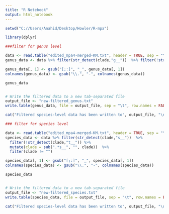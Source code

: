 ---
title: "R Notebook"
output: html_notebook
---




```{r}
setwd("C://Users/Anahid/Desktop/Howler/R-mpa")
```

```{r}
library(dplyr)
```
```{r}
###filter for genus level

data <- read.table("edited_mpa4-merged-KM.txt", header = TRUE, sep = "\t", stringsAsFactors = FALSE)
genus_data <- data %>% filter(str_detect(clade,"g__"))  %>% filter(!str_detect(clade,"s__")) %>% mutate(clade = sub(".*g__", "", clade)) 

genus_data[, 1] <- gsub("[;:]", "_", genus_data[, 1])
colnames(genus_data) <- gsub("\\.", "-", colnames(genus_data))

genus_data


# Write the filtered data to a new tab-separated file
output_file <- "new-filtered_genus.txt"
write.table(genus_data, file = output_file, sep = "\t", row.names = FALSE, quote = FALSE)

cat("Filtered species-level data has been written to", output_file, "\n")
```

```{r}
### filter for species level

data <- read.table("edited_mpa4-merged-KM.txt", header = TRUE, sep = "\t", stringsAsFactors = FALSE)
species_data <- data %>% filter(str_detect(clade,"s__"))  %>% 
  filter(!str_detect(clade,"t__")) %>% 
  mutate(clade = sub(".*s__", "", clade))  %>%
  filter(clade != "")

species_data[, 1] <- gsub("[;:]", "_", species_data[, 1])
colnames(species_data) <- gsub("\\.", "-", colnames(species_data))

species_data


# Write the filtered data to a new tab-separated file
output_file <- "new-filtered_species.txt"
write.table(species_data, file = output_file, sep = "\t", row.names = FALSE, quote = FALSE)

cat("Filtered species-level data has been written to", output_file, "\n")
```


